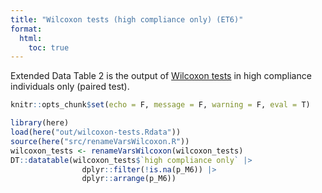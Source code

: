 ```yaml
---
title: "Wilcoxon tests (high compliance only) (ET6)"
format:
  html:
    toc: true
---
```


Extended Data Table 2 is the output of [Wilcoxon tests](helper-wilcoxon-tests.qmd) in high compliance individuals only (paired test).

```r
knitr::opts_chunk$set(echo = F, message = F, warning = F, eval = T)
```

```r
library(here)
load(here("out/wilcoxon-tests.Rdata"))
source(here("src/renameVarsWilcoxon.R"))
wilcoxon_tests <- renameVarsWilcoxon(wilcoxon_tests)
DT::datatable(wilcoxon_tests$`high compliance only` |> 
                dplyr::filter(!is.na(p_M6)) |> 
                dplyr::arrange(p_M6))
```